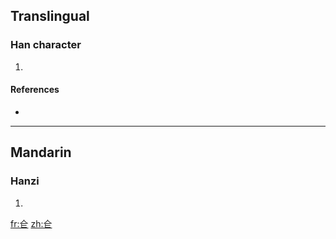 ==Translingual==

===Han character===
{{Han char|rn=9|rad=人|as=04|sn=6|four=|canj=人尸一 (OSM)}}

# {{defn|Han}}

====References====
* {{Han ref|kx=0094.230|dkj=00415|dj=0200.140|hdz=10116.050|uh=4EFA|ud=20218}}

----

==Mandarin==

===Hanzi===
{{cmn-hanzi|pin=[[cāng]] ([[cang1]])|wg=ts'ang<sup>1</sup>}}

# {{defn|Mandarin}}

[[fr:仺]]
[[zh:仺]]